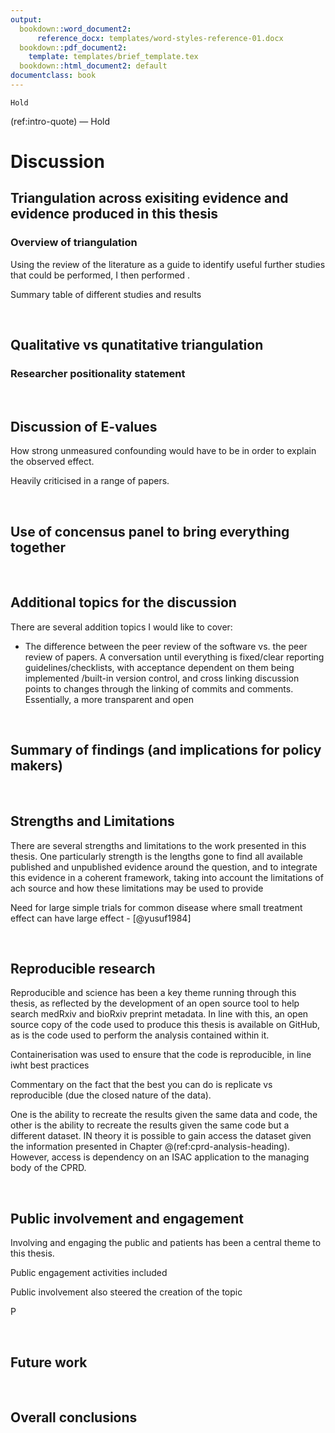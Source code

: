 ```yaml
---
output:
  bookdown::word_document2: 
      reference_docx: templates/word-styles-reference-01.docx   
  bookdown::pdf_document2:
    template: templates/brief_template.tex
  bookdown::html_document2: default
documentclass: book
---
```


```block
Hold
```
(ref:intro-quote) --- Hold

# Discussion {#discussion-heading}
\minitoc <!-- this will include a mini table of contents-->

<!----------------------------------------------------------------------------->
## Triangulation across exisiting evidence and evidence produced in this thesis

### Overview of triangulation {#triangulation-overview}

Using the review of the literature as a guide to identify useful further studies that could be performed, I then performed . 

Summary table of different studies and results

<!----------------------------------------------------------------------------->
&nbsp;

## Qualitative vs qunatitative triangulation

### Researcher positionality statement



<!----------------------------------------------------------------------------->
&nbsp;

## Discussion of E-values

How strong unmeasured confounding would have to be in order to explain the observed effect.

Heavily criticised in a range of papers.

<!----------------------------------------------------------------------------->
&nbsp;

## Use of concensus panel to bring everything together

<!----------------------------------------------------------------------------->
&nbsp;

## Additional topics for the discussion

There are several addition topics I would like to cover:

* The difference between the peer review of the software vs. the peer review of papers. A conversation until everything is fixed/clear reporting guidelines/checklists, with acceptance dependent on them being implemented /built-in version control, and cross linking discussion points to changes through the linking of commits and comments.  Essentially, a more transparent and open

<!----------------------------------------------------------------------------->
&nbsp;

## Summary of findings (and implications for policy makers)

<!----------------------------------------------------------------------------->
&nbsp;

## Strengths and Limitations

There are several strengths and limitations to the work presented in this thesis. One particularly strength is the lengths gone to find all available published and unpublished evidence around the question, and to integrate this evidence in a coherent framework, taking into account the limitations of ach source and how these limitations may be used to provide 

Need for large simple trials for common disease where small treatment effect can have large effect - [@yusuf1984]

&nbsp;
<!----------------------------------------------------------------------------->

## Reproducible research

Reproducible and science has been a key theme running through this thesis, as reflected by the development of an open source tool to help search medRxiv and bioRxiv preprint metadata. In line with this, an open source copy of the code used to produce this thesis is available on GitHub, as is the code used to perform the analysis contained within it. 

Containerisation was used to ensure that the code is reproducible, in line iwht best practices

Commentary on the fact that the best you can do is replicate vs reproducible (due the closed nature of the data).

One is the ability to recreate the results given the same data and code, the other is the ability to recreate the results given the same code but a different dataset. IN theory it is possible to gain access the dataset given the information presented in Chapter \@(ref:cprd-analysis-heading). However, access is dependency on an ISAC application to the managing body of the CPRD. 

&nbsp;
<!----------------------------------------------------------------------------->

## Public involvement and engagement {#disc-PPI}

Involving and engaging the public and patients has been a central theme to this thesis. 

Public engagement activities included 

Public involvement also steered the creation of the topic

P

&nbsp;
<!----------------------------------------------------------------------------->

## Future work

&nbsp;
<!----------------------------------------------------------------------------->

## Overall conclusions

